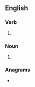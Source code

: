 ==English==

===Verb===
{{head|en|verb form}}

# {{en-third-person singular of|rattle}}

===Noun===
{{head|en|noun plural form}}
# {{plural of|rattle|lang=en}}

===Anagrams===
* {{anagrams|en|a=aelrstt|Stalter|Statler|slatter|starlet|startle}}